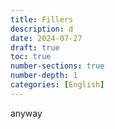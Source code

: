 ```yaml
---
title: Fillers
description: d
date: 2024-07-27
draft: true
toc: true
number-sections: true
number-depth: 1
categories: [English]
---
```


anyway
